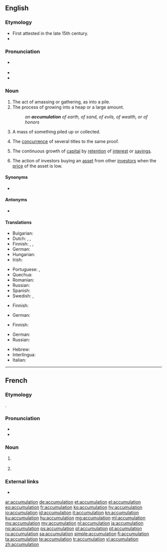 ==English==

===Etymology===
* First attested in the late 15th century.
* {{suffix|accumulate|tion|lang=en}}

===Pronunciation===
* {{a|US}} {{IPA|/ə.ˌkjum.jə.ˈle.ʃən/|lang=en}}
* {{audio|en-us-accumulation.ogg|Audio (US)|lang=en}}
* {{rhymes|eɪʃən|lang=en}}

===Noun===
{{en-noun}}

# The act of amassing or gathering, as into a pile.
# The process of growing into a heap or a large amount.
#: ''an '''accumulation''' of earth, of sand, of evils, of wealth, or of honors''
# A mass of something piled up or collected.
# {{lb|en|legal}} The [[concurrence]] of several titles to the same proof.
# {{lb|en|accounting}} The continuous growth of [[capital]] by [[retention]] of [[interest]] or [[savings]].
# {{lb|en|finance}} The action of investors buying an [[asset]] from other [[investor]]s when the [[price]] of the asset is low.

====Synonyms====
* {{sense|accounting}} {{l|en|retained earnings}}

====Antonyms====
* {{l|en|decumulation}}

====Translations====
{{trans-top|act of accumulating, the state of being accumulated}}
* Bulgarian: {{t+|bg|натрупване}}
* Dutch: {{t+|nl|accumulatie|f}}, {{t|nl|opstapeling|f}}, {{t|nl|opeenhoping|f}}
* Finnish: {{t+|fi|kertyminen}}, {{t|fi|kasaantuminen}}, {{t+|fi|akkumulaatio}}
* German: {{t+|de|Anhäufung|f}}
* Hungarian: {{t+|hu|felhalmozás}}
* Irish: {{t|ga|tiomsú|m}}
{{trans-mid}}
* Portuguese: {{t+|pt|acumulação|f}}, {{t+|pt|acúmulo|m}}
* Quechua: {{t|qu|qisa}}
* Romanian: {{t+|ro|acumulare|f}}
* Russian: {{t+|ru|накопление|n|alt=накопле́ние}}
* Spanish: {{t+|es|acumulación|f}}
* Swedish: {{t+|sv|ackumulation}}, {{t|sv|ackumulering}}
{{trans-bottom}}

{{trans-top|concurrence of several titles to the same proof}}
* Finnish: {{t+|fi|konkurrenssi}}
{{trans-mid}}
* German: {{t+|de|Konkurrenz|f}}
{{trans-bottom}}

{{trans-top|continuous growth of capital by retention of interest or savings}}
* Finnish: {{t+|fi|karttuminen}}
{{trans-mid}}
* German: {{t+|de|Anhäufung|f}}
* Russian: {{t+|ru|накопление|n|alt=накопле́ние}}
{{trans-bottom}}

{{checktrans-top}}
* Hebrew: {{t-check|he|צבירה|f|tr=tzvira|sc=Hebr}}
* Interlingua: {{t-check|ia|accumulation}}
* Italian: {{t-check|it|accumulazione}}
{{trans-bottom}}

----

==French==

===Etymology===
{{etyl|la|fr}} {{m|la|accumulatio}}.

===Pronunciation===
* {{IPA|/a.ky.my.la.sjɔ̃/|lang=fr}}
* {{audio|Fr-accumulation.ogg|Audio|lang=fr}}

===Noun===
{{fr-noun|f}}

# {{l|en|accumulation}} {{gloss|action of accumulating}}
# {{l|en|accumulation}} {{gloss|result of accumulating}}

===External links===
* {{R:TLFi}}

[[ar:accumulation]]
[[de:accumulation]]
[[et:accumulation]]
[[el:accumulation]]
[[eo:accumulation]]
[[fr:accumulation]]
[[ko:accumulation]]
[[hy:accumulation]]
[[io:accumulation]]
[[id:accumulation]]
[[it:accumulation]]
[[kn:accumulation]]
[[ku:accumulation]]
[[hu:accumulation]]
[[mg:accumulation]]
[[ml:accumulation]]
[[ms:accumulation]]
[[my:accumulation]]
[[nl:accumulation]]
[[ja:accumulation]]
[[no:accumulation]]
[[ps:accumulation]]
[[pl:accumulation]]
[[pt:accumulation]]
[[ru:accumulation]]
[[sa:accumulation]]
[[simple:accumulation]]
[[fi:accumulation]]
[[ta:accumulation]]
[[te:accumulation]]
[[tr:accumulation]]
[[vi:accumulation]]
[[zh:accumulation]]